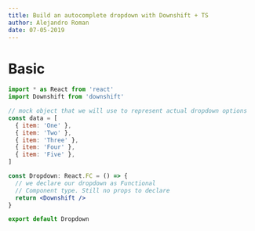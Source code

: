 ---
title: Build an autocomplete dropdown with Downshift + TS
author: Alejandro Roman
date: 07-05-2019
---

# Basic

```jsx
import * as React from 'react'
import Downshift from 'downshift'

// mock object that we will use to represent actual dropdown options
const data = [
  { item: 'One' },
  { item: 'Two' },
  { item: 'Three' },
  { item: 'Four' },
  { item: 'Five' },
]

const Dropdown: React.FC = () => {
  // we declare our dropdown as Functional
  // Component type. Still no props to declare
  return <Downshift />
}

export default Dropdown
```
